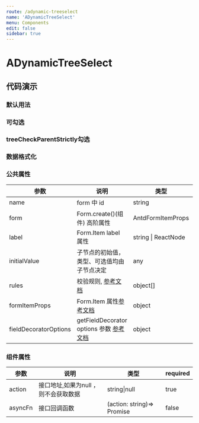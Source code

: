 ```yaml
---
route: /adynamic-treeselect
name: 'ADynamicTreeSelect'
menu: Components
edit: false
sidebar: true
---
```







# ADynamicTreeSelect

## 代码演示

### 默认用法

<JackBox jsCode={Demo1CodeJsx} tsCode={Demo1CodeTsx} demoName="基本用法">
  <Demo1 />
</JackBox>

### 可勾选

<JackBox jsCode={Demo2CodeJsx} tsCode={Demo2CodeTsx} demoName="使用勾选框实现多选功能">
  <Demo2 />
</JackBox>

### treeCheckParentStrictly勾选

<JackBox jsCode={Demo3CodeJsx} tsCode={Demo3CodeTsx} demoName="treeCheckParentStrictly勾选">
  <Demo3 />
</JackBox>

### 数据格式化

<JackBox jsCode={Demo4CodeJsx} tsCode={Demo4CodeTsx} demoName="数据格式化">
  <Demo4 />
</JackBox>

### 公共属性

| 参数 | 说明 | 类型 | required |
| --- | --- | --- | --- |
| name | form 中 id | string | true |
| form | Form.create()(组件) 高阶属性 | AntdFormItemProps | true |
| label | Form.Item label 属性 | string \| ReactNode | false |
| initialValue | 子节点的初始值，类型、可选值均由子节点决定 | any | false |
| rules | 校验规则, [参考文档](https://ant.design/components/form-cn/#%E6%A0%A1%E9%AA%8C%E8%A7%84%E5%88%99) | object[] | false |
| formItemProps | Form.Item 属性[参考文档](https://ant.design/components/form-cn/#Form.Item) | object | false |
| fieldDecoratorOptions | getFieldDecorator options 参数 [参考文档](https://ant.design/components/form-cn/#getFieldDecorator(id,-options)-%E5%8F%82%E6%95%B0>>) | object | false |

### 组件属性

| 参数    | 说明         | 类型           | required       |
| ------- | ------------ | -------------- | -------------- |
| action  | 接口地址,如果为null ，则不会获取数据     | string\|null   | true           |
| asyncFn | 接口回调函数 | (action: string)=> Promise | false |
